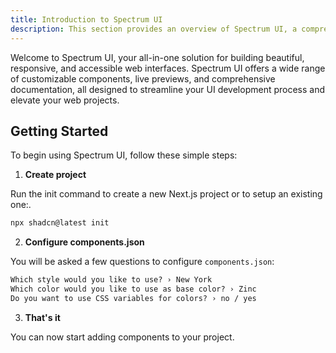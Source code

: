 ```yaml
---
title: Introduction to Spectrum UI
description: This section provides an overview of Spectrum UI, a comprehensive UI component library for modern web development.
---
```


Welcome to Spectrum UI, your all-in-one solution for building beautiful, responsive, and accessible web interfaces. Spectrum UI offers a wide range of customizable components, live previews, and comprehensive documentation, all designed to streamline your UI development process and elevate your web projects.

## Getting Started

To begin using Spectrum UI, follow these simple steps:

1. **Create project**

Run the init command to create a new Next.js project or to setup an existing one:.
```bash
npx shadcn@latest init
```
2. **Configure components.json**

You will be asked a few questions to configure `components.json`:

```txt showLineNumbers
Which style would you like to use? › New York
Which color would you like to use as base color? › Zinc
Do you want to use CSS variables for colors? › no / yes
```
3. **That's it**

You can now start adding components to your project.